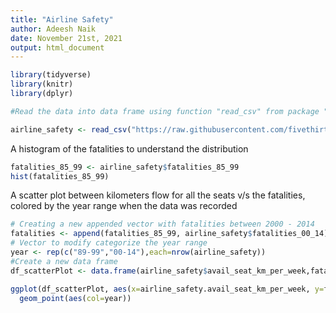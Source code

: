 ---
title: "Airline Safety"
author: Adeesh Naik
date: November 21st, 2021
output: html_document
---


```{r setup, echo=FALSE, include=FALSE}

library(tidyverse)
library(knitr)
library(dplyr)

```


``` {r ReadingData, echo = FALSE}
#Read the data into data frame using function "read_csv" from package "tidyverse"

airline_safety <- read_csv("https://raw.githubusercontent.com/fivethirtyeight/data/master/airline-safety/airline-safety.csv")
```

A histogram of the fatalities to understand the distribution

```{r Histogram, echo=FALSE}

fatalities_85_99 <- airline_safety$fatalities_85_99
hist(fatalities_85_99)


```

A scatter plot between kilometers flow for all the seats v/s the fatalities, colored by the year range when the data was recorded

```{r ScatterPlot, echo=FALSE}
# Creating a new appended vector with fatalities between 2000 - 2014
fatalities <- append(fatalities_85_99, airline_safety$fatalities_00_14)
# Vector to modify categorize the year range
year <- rep(c("89-99","00-14"),each=nrow(airline_safety))
#Create a new data frame
df_scatterPlot <- data.frame(airline_safety$avail_seat_km_per_week,fatalities,year)

ggplot(df_scatterPlot, aes(x=airline_safety.avail_seat_km_per_week, y=fatalities)) +
  geom_point(aes(col=year))



```

